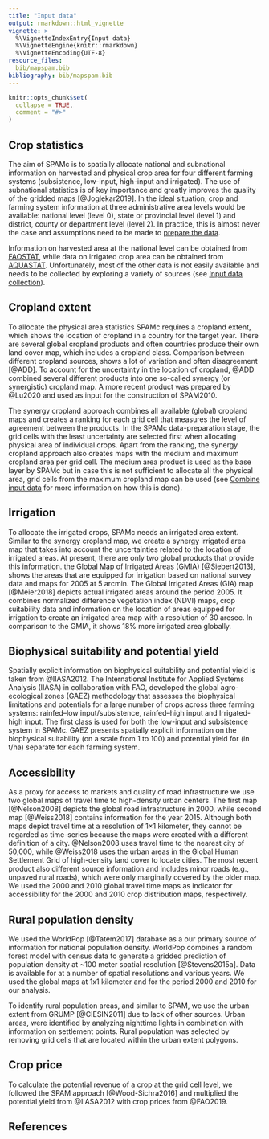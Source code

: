 ```yaml
---
title: "Input data"
output: rmarkdown::html_vignette
vignette: >
  %\VignetteIndexEntry{Input data}
  %\VignetteEngine{knitr::rmarkdown}
  %\VignetteEncoding{UTF-8}
resource_files:
  bib/mapspam.bib
bibliography: bib/mapspam.bib
---
```


```r
knitr::opts_chunk$set(
  collapse = TRUE,
  comment = "#>"
)
```

## Crop statistics

The aim of SPAMc is to spatially allocate national and subnational information on harvested and physical crop area for four different farming systems (subsistence, low-input, high-input and irrigated). The use of subnational statistics is of key importance and greatly improves the quality of the gridded maps [@Joglekar2019]. In the ideal situation, crop and farming system information at three administrative area levels would be available: national level (level 0), state or provincial level (level 1) and district, county or department level (level 2). In practice, this is almost never the case and assumptions need to be made to [prepare the data](process_subnational_statistics.html).

Information on harvested area at the national level can be obtained from [FAOSTAT](http://www.fao.org/faostat/en/#home), while data on irrigated crop area can be obtained from [AQUASTAT](http://www.fao.org/nr/water/aquastat/data/query/index.html?lang=en).  Unfortunately, most of the other data is not easily available and needs to be collected by exploring a variety of sources (see [Input data collection](input_data_collection.html)).


## Cropland extent

To allocate the physical area statistics SPAMc requires a cropland extent, which shows the location of cropland in a country for the target year. There are several global cropland products and often countries produce their own land cover map, which includes a cropland class. Comparison between different cropland sources, shows a lot of variation and often disagreement [@ADD]. To account for the uncertainty in the location of cropland, @ADD combined several different products into one so-called synergy (or synergistic) cropland map. A more recent product was prepared by @Lu2020 and used as input for the construction of SPAM2010.

The synergy cropland approach combines all available (global) cropland maps and creates a ranking for each grid cell that measures the level of agreement between the products. In the SPAMc data-preparation stage, the grid cells with the least uncertainty are selected first when allocating physical area of individual crops. Apart from the ranking, the synergy cropland approach also creates maps with the medium and maximum cropland area per grid cell. The medium area product is used as the base layer by SPAMc but in case this is not sufficient to allocate all the physical area, grid cells from the maximum cropland map can be used (see [Combine input data](combine_input_data.html) for more information on how this is done).  

## Irrigation

To allocate the irrigated crops, SPAMc needs an irrigated area extent. Similar to the synergy cropland map, we create a synergy irrigated area map that takes into account the uncertainties related to the location of irrigated areas. At present, there are only two global products that provide this information. the Global Map of Irrigated Areas (GMIA) [@Siebert2013], shows the areas that are equipped for irrigation based on national survey data and maps for 2005 at 5 arcmin. The Global Irrigated Areas (GIA) map [@Meier2018] depicts actual irrigated areas around the period 2005. It combines normalized difference vegetation index (NDVI) maps, crop suitability data and information on the location of areas equipped for irrigation to create an irrigated area map with a resolution of 30 arcsec. In comparison to the GMIA, it shows 18% more irrigated area globally.


## Biophysical suitability and potential yield

Spatially explicit information on biophysical suitability and potential yield is taken from @IIASA2012. The International Institute for Applied Systems Analysis (IIASA) in collaboration with FAO, developed the global agro-ecological zones (GAEZ) methodology that assesses the biophysical limitations and potentials for a large number of crops across three farming systems: rainfed–low input/subsistence, rainfed–high input and Irrigated-high input. The first class is used for both the low-input and subsistence system in SPAMc. GAEZ presents spatially explicit information on the biophysical suitability (on a scale from 1 to 100) and potential yield for (in t/ha) separate for each farming system. 


## Accessibility

As a proxy for access to markets and quality of road infrastructure we use two global maps of travel time to high-density urban centers. The first map [@Nelson2008] depicts the global road infrastructure in 2000, while second map [@Weiss2018] contains information for the year 2015. Although both maps depict travel time  at a resolution of 1×1 kilometer, they cannot be regarded as time-series because the maps were created with a different definition of a city. @Nelson2008 uses travel time to the nearest city of 50,000, while @Weiss2018 uses the urban areas in the Global Human Settlement Grid of high-density land cover to locate cities. The most recent product also different source information and includes minor roads (e.g., unpaved rural roads), which were only marginally covered by the older map. We used the 2000 and 2010 global travel time maps as indicator for accessibility for the 2000 and 2010 crop distribution maps, respectively.


## Rural population density

We used the WorldPop [@Tatem2017] database as a our primary source of information for national population density. WorldPop combines a random forest model with census data to generate a gridded prediction of population density at ~100 meter spatial resolution [@Stevens2015a]. Data is available for at a number of spatial resolutions and various years. We used the global maps at 1x1 kilometer and for the period 2000 and 2010 for our analysis. 

To identify rural population areas, and similar to SPAM, we use the urban extent from GRUMP [@CIESIN2011] due to lack of other sources. Urban areas, were identified by analyzing nighttime lights in combination with information on settlement points. Rural population was selected by removing grid cells that are located within the urban extent polygons. 


## Crop price

To calculate the potential revenue of a crop at the grid cell level, we followed the SPAM approach [@Wood-Sichra2016] and multiplied the potential yield from @IIASA2012 with crop prices from @FAO2019.  



## References
